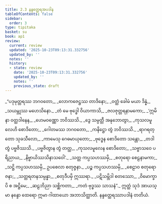 ```yaml
---
title: 2.3 နန္ဒတ္ထေရအပဒါန
tableOfContents: false
sidebar:
  order: 3
type: tipitaka
basket: su
book: ap1
review:
  current: review
  updated: '2025-10-23T09:13:31.332756'
  updated_by: ''
  notes: ''
  history:
  - state: review
    date: '2025-10-23T09:13:31.332756'
    updated_by: ''
    notes: ''
    previous_state: draft
---
```



<ReviewStatus review={frontmatter.review} showDetails={true} />

<HypothesisAnnotation frontmatter={frontmatter} />

<DynamicBreadcrumb />

<Division number="27" book="ap1" e="ch" v="20" p="62">

<Paragraph number="726" type="verses" book="ap1">
_“ပဒုမုတ္တရဿ ဘဂဝတော,_  
_လောကဇေဋ္ဌဿ တာဒိနော;_  
_ဝတ္ထံ ခေါမံ မယာ ဒိန္နံ,_  
_သယမ္ဘုဿ မဟေသိနော._  

</Paragraph>

</Division>
<Division number="28" book="ap1" e="ch" v="20" p="62">

<Paragraph number="727" type="verses" book="ap1">
_တံ မေ ဗုဒ္ဓေါ ဝိယာကာသိ,_  
_ဇလဇုတ္တရနာမကော;_  
_‘ဣမိနာ ဝတ္ထဒါနေန,_  
_ဟေမဝဏ္ဏော ဘဝိဿသိ._  

</Paragraph>

</Division>
<Division number="29" book="ap1" e="ch" v="20" p="62">

<Paragraph number="728" type="verses" book="ap1">
_ဒွေ သမ္ပတ္တီ အနုဘောတွာ,_  
_ကုသလမူလေဟိ စောဒိတော;_  
_ဂေါတမဿ ဘဂဝတော,_  
_ကနိဋ္ဌော တွံ ဘဝိဿသိ._  

</Paragraph>

</Division>
<Division number="30" book="ap1" e="ch" v="20" p="62">

<Paragraph number="729" type="verses" book="ap1">
_ရာဂရတ္တော သုခသီလော,_  
_ကာမေသု ဂေဓမာယုတော;_  
_ဗုဒ္ဓေန စောဒိတော သန္တော,_  
_တဒါ တွံ ပဗ္ဗဇိဿသိ._  

</Paragraph>

</Division>
<Division number="31" book="ap1" e="ch" v="20" p="62">

<Paragraph number="730" type="verses" book="ap1">
_ပဗ္ဗဇိတွာန တွံ တတ္ထ,_  
_ကုသလမူလေန စောဒိတော;_  
_သဗ္ဗာသဝေ ပရိညာယ,_  
_နိဗ္ဗာယိဿသိနာသဝေါ’._  

</Paragraph>

</Division>
<Division number="32" book="ap1" e="ch" v="20" p="63">

<Paragraph number="731" type="verses" book="ap1">
_သတ္တ ကပ္ပသဟဿမှိ,_  
_စတုရော စေဠနာမကာ;_  
_သဋ္ဌိ ကပ္ပသဟဿမှိ,_  
ဥပစေလာ စတုဇ္ဇနာ._  

</Paragraph>

</Division>
<Division number="33" book="ap1" e="ch" v="20" p="63">

<Paragraph number="732" type="verses" book="ap1">
_ပဉ္စ ကပ္ပသဟဿမှိ,_  
_စေဠာဝ စတုရော ဇနာ;_  
_သတ္တရတနသမ္ပန္နာ,_  
_စတုဒီပမှိ ဣဿရာ._  

</Paragraph>

</Division>
<Division number="34" book="ap1" e="ch" v="20" p="63">

<Paragraph number="733" type="verses" book="ap1">
_ပဋိသမ္ဘိဒါ စတဿော,_  
_ဝိမောက္ခာပိ စ အဋ္ဌိမေ;_  
_ဆဠဘိညာ သစ္ဆိကတာ,_  
_ကတံ ဗုဒ္ဓဿ သာသနံ”._  

</Paragraph>

<Paragraph number="734" book="ap1">
ဣတ္ထံ သုဒံ အာယသ္မာ နန္ဒော ထေရော ဣမာ ဂါထာယော အဘာသိတ္ထာတိ.

</Paragraph>
</Division>

<Paragraph number="735" type="center" book="ap1">
နန္ဒတ္ထေရဿာပဒါနံ တတိယံ.
</Paragraph>